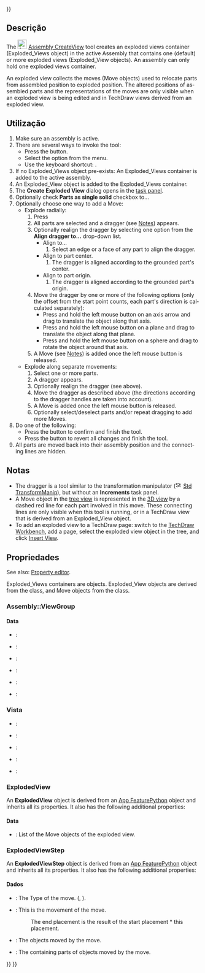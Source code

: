 <languages/>

{{UnfinishedDocu{{#translation:}}}}

<div lang="en" dir="ltr" class="mw-content-ltr">
{{Docnav
|[[Assembly_SolveAssembly|SolveAssembly]]
|[[Assembly_CreateBom|CreateBom]]
|[[Assembly_Workbench|Assembly]]
|IconL=Assembly_SolveAssembly.svg
|IconR=Assembly_CreateBom.svg
|IconC=Workbench_Assembly.svg
}}
</div>

<div lang="en" dir="ltr" class="mw-content-ltr">
{{GuiCommand
|Name=Assembly CreateView
|MenuLocation=Assembly → Create Exploded View
|Workbenches=[[Assembly_Workbench|Assembly]]
|Shortcut={{KEY|V}}
|Version=1.0
|SeeAlso=
}}
</div>

<span id="Description"></span>
==Descrição==

<div lang="en" dir="ltr" class="mw-content-ltr">
The [[Image:Assembly_CreateView.svg|24px]] [[Assembly_CreateView|Assembly CreateView]] tool creates an exploded views container (Exploded_Views object) in the active Assembly that contains one (default) or more exploded views (Exploded_View objects). An assembly can only hold one exploded views container.
</div>

<div lang="en" dir="ltr" class="mw-content-ltr">
An exploded view collects the moves (Move objects) used to relocate parts from assembled position to exploded position. The altered positions of assembled parts and the representations of the moves are only visible when an exploded view is being edited and in TechDraw views derived from an exploded view.
</div>

<span id="Usage"></span>
==Utilização==

<div lang="en" dir="ltr" class="mw-content-ltr">
# Make sure an assembly is active.
# There are several ways to invoke the tool:
#* Press the {{Button|[[Image:Assembly_CreateView.svg|16px]] [[Assembly_CreateView|Create Exploded View]]}} button.
#* Select the {{MenuCommand|Assembly → [[Image:Assembly_CreateView.svg|16px]] Create Exploded View}} option from the menu.
#* Use the keyboard shortcut: {{KEY|E}}.
# If no Exploded_Views object pre-exists: An Exploded_Views container is added to the active assembly.
# An Exploded_View object is added to the Exploded_Views container.
# The '''Create Exploded View''' dialog opens in the [[Task_panel|task panel]].
# Optionally check '''Parts as single solid''' checkbox to...
# Optionally choose one way to add a Move:
#* Explode radially:
#*# Press {{Button|Explode radially}}
#*# All parts are selected and a dragger (see [[#Notes|Notes]]) appears.
#*# Optionally realign the dragger by selecting one option from the '''Align dragger to...''' drop-down list.
#*#* Align to...
#*#*# Select an edge or a face of any part to align the dragger.
#*#* Align to part center.
#*#*# The dragger is aligned according to the grounded part's center.
#*#* Align to part origin.
#*#*# The dragger is aligned according to the grounded part's origin.
#*# Move the dragger by one or more of the following options (only the offset from the start point counts, each part's direction is calculated separately):
#*#* Press and hold the left mouse button on an axis arrow and drag to translate the object along that axis.
#*#* Press and hold the left mouse button on a plane and drag to translate the object along that plane.
#*#* Press and hold the left mouse button on a sphere and drag to rotate the object around that axis.
#*# A Move  (see [[#Notes|Notes]]) is added once the left mouse button is released.
#* Explode along separate movements:
#*# Select one or more parts.
#*# A dragger appears.
#*# Optionally realign the dragger (see above).
#*# Move the dragger as described above (the directions according to the dragger handles are taken into account).
#*# A Move is added once the left mouse button is released.
#*# Optionally select/deselect parts and/or repeat dragging to add more Moves.
# Do one of the following:
#* Press the {{Button|OK}} button to confirm and finish the tool.
#* Press the {{Button|Cancel}} button to revert all changes and finish the tool.
# All parts are moved back into their assembly position and the connecting lines are hidden.
</div>

<span id="Notes"></span>
==Notas==

<div lang="en" dir="ltr" class="mw-content-ltr">
* The dragger is a tool similar to the transformation manipulator ([[Image:Std_TransformManip.svg|16px]] [[Std_TransformManip|Std TransformManip]]), but without an '''Increments''' task panel.
* A Move object in the [[Tree_view|tree view]] is represented in the [[3D_view|3D view]] by a dashed red line for each part involved in this move. These connecting lines are only visible when this tool is running, or in a TechDraw view that is derived from an Exploded_View object.
* To add an exploded view to a TechDraw page: switch to the [[TechDraw_Workbench|TechDraw Workbench]], add a page, select the exploded view object in the tree, and click [[TechDraw_View|Insert View]].
</div>

<span id="Properties"></span>
==Propriedades==

<div lang="en" dir="ltr" class="mw-content-ltr">
See also: [[Property_editor|Property editor]].
</div>

<div lang="en" dir="ltr" class="mw-content-ltr">
Exploded_Views containers are {{Incode|Assembly::ViewGroup}} objects. Exploded_View objects are derived from the {{Incode|ExplodedView}} class, and Move objects from the {{Incode|ExplodedViewStep}} class.
</div>

<div lang="en" dir="ltr" class="mw-content-ltr">
===Assembly::ViewGroup===
</div>

<div lang="en" dir="ltr" class="mw-content-ltr">
====Data====
</div>

<div lang="en" dir="ltr" class="mw-content-ltr">
{{TitleProperty|Base}}
</div>

<div lang="en" dir="ltr" class="mw-content-ltr">
* {{PropertyData|Label|String}}:
* {{PropertyData|Label2|String|Hidden}}:
* {{PropertyData|Expression Engine|ExpressionEngine|Hidden}}:
* {{PropertyData|Visibility|Bool|Hidden}}:
* {{PropertyData|Group|LinkList}}:
* {{PropertyData|_ Group Touched|Bool|Hidden}}:
</div>

<span id="View"></span>
===Vista===

<div lang="en" dir="ltr" class="mw-content-ltr">
{{TitleProperty|Display Options}}
</div>

<div lang="en" dir="ltr" class="mw-content-ltr">
* {{PropertyView|Display Mode|Enumeration}}:
* {{PropertyView|Show In Tree|Bool}}:
* {{PropertyView|Visibility|Bool}}:
</div>

<div lang="en" dir="ltr" class="mw-content-ltr">
{{TitleProperty|Selection}}
</div>

<div lang="en" dir="ltr" class="mw-content-ltr">
* {{PropertyView|On Top When Selected|Enumeration}}:
* {{PropertyView|Selection Style|Enumeration}}:
</div>

<div lang="en" dir="ltr" class="mw-content-ltr">
===ExplodedView===
</div>

<div lang="en" dir="ltr" class="mw-content-ltr">
An '''ExplodedView''' object is derived from an [[App_FeaturePython|App FeaturePython]] object and inherits all its properties. It also has the following additional properties:
</div>

<div lang="en" dir="ltr" class="mw-content-ltr">
====Data====
</div>

<div lang="en" dir="ltr" class="mw-content-ltr">
{{TitleProperty|Exploded View}}
</div>

<div lang="en" dir="ltr" class="mw-content-ltr">
* {{PropertyData|Moves|LinkList}}: List of the Move objects of the exploded view.
</div>

<div lang="en" dir="ltr" class="mw-content-ltr">
===ExplodedViewStep===
</div>

<div lang="en" dir="ltr" class="mw-content-ltr">
An '''ExplodedViewStep''' object is derived from an [[App_FeaturePython|App FeaturePython]] object and inherits all its properties. It also has the following additional properties:
</div>

<span id="Data"></span>
====Dados====

<div lang="en" dir="ltr" class="mw-content-ltr">
{{TitleProperty|Exploded Move}}
</div>

<div lang="en" dir="ltr" class="mw-content-ltr">
* {{PropertyData|Move Type|Enumeration}}: The Type of the move. ({{Value|Normal}}, {{Value|Radial}}).
* {{PropertyData|Movement Transform|Placement}}: This is the movement of the move. 
*: The end placement is the result of the start placement * this placement.
* {{PropertyData|Obj Names|StringList}}: The objects moved by the move.
* {{PropertyData|Parts|LinkList}}: The containing parts of objects moved by the move.
</div>


<div lang="en" dir="ltr" class="mw-content-ltr">
{{Docnav
|[[Assembly_SolveAssembly|SolveAssembly]]
|[[Assembly_CreateBom|CreateBom]]
|[[Assembly_Workbench|Assembly]]
|IconL=Assembly_SolveAssembly.svg
|IconR=Assembly_CreateBom.svg
|IconC=Workbench_Assembly.svg
}}
</div>

{{Assembly_Tools_navi{{#translation:}}}}
{{Userdocnavi{{#translation:}}}}